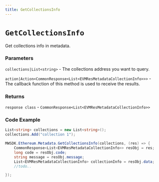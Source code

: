 ```yaml
---
title: GetCollectionsInfo
---
```


# `GetCollectionsInfo`

Get collections info in metadata.
### Parameters
`collections|List<string>` - The collections address you want to query.

`action|Action<CommonResponse<List<EVMResMetadataCollectionInfo>>>` - The callback function of this method is used to receive the results.

### Returns
`response class` - `CommonResponse<List<EVMResMetadataCollectionInfo>>`

### Code Example
```csharp
List<string> collections = new List<string>();
collections.Add("collection 1");

MWSDK.Ethereum.Metadata.GetCollectionsInfo(collections, (res) => {
    CommonResponse<List<EVMResMetadataCollectionInfo>> resObj = res;
    long code = resObj.code;
    string message = resObj.message;
    List<EVMResMetadataCollectionInfo> collectionInfo = resObj.data;
    //todo..

});
```
